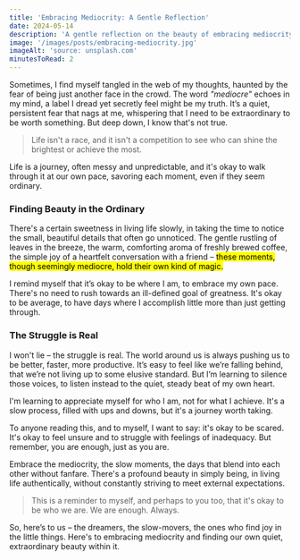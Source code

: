 ```yaml
---
title: 'Embracing Mediocrity: A Gentle Reflection'
date: 2024-05-14
description: 'A gentle reflection on the beauty of embracing mediocrity and finding peace in life.'
image: '/images/posts/embracing-mediocrity.jpg'
imageAlt: 'source: unsplash.com'
minutesToRead: 2
---
```


Sometimes, I find myself tangled in the web of my thoughts, haunted by the fear of being just another face in the crowd. The word _"mediocre"_ echoes in my mind, a label I dread yet secretly feel might be my truth. It’s a quiet, persistent fear that nags at me, whispering that I need to be extraordinary to be worth something. But deep down, I know that's not true.

> Life isn't a race, and it isn't a competition to see who can shine the brightest or achieve the most.

Life is a journey, often messy and unpredictable, and it's okay to walk through it at our own pace, savoring each moment, even if they seem ordinary.

### Finding Beauty in the Ordinary

There's a certain sweetness in living life slowly, in taking the time to notice the small, beautiful details that often go unnoticed. The gentle rustling of leaves in the breeze, the warm, comforting aroma of freshly brewed coffee, the simple joy of a heartfelt conversation with a friend – <mark>these moments, though seemingly mediocre, hold their own kind of magic.</mark>

I remind myself that it’s okay to be where I am, to embrace my own pace. There's no need to rush towards an ill-defined goal of greatness. It's okay to be average, to have days where I accomplish little more than just getting through.

### The Struggle is Real

I won't lie – the struggle is real. The world around us is always pushing us to be better, faster, more productive. It’s easy to feel like we’re falling behind, that we’re not living up to some elusive standard. But I’m learning to silence those voices, to listen instead to the quiet, steady beat of my own heart.

I'm learning to appreciate myself for who I am, not for what I achieve. It's a slow process, filled with ups and downs, but it's a journey worth taking.

To anyone reading this, and to myself, I want to say: it's okay to be scared. It's okay to feel unsure and to struggle with feelings of inadequacy. But remember, you are enough, just as you are.

Embrace the mediocrity, the slow moments, the days that blend into each other without fanfare. There's a profound beauty in simply being, in living life authentically, without constantly striving to meet external expectations.

> This is a reminder to myself, and perhaps to you too, that it's okay to be who we are. We are enough. Always.

So, here’s to us – the dreamers, the slow-movers, the ones who find joy in the little things. Here's to embracing mediocrity and finding our own quiet, extraordinary beauty within it.

